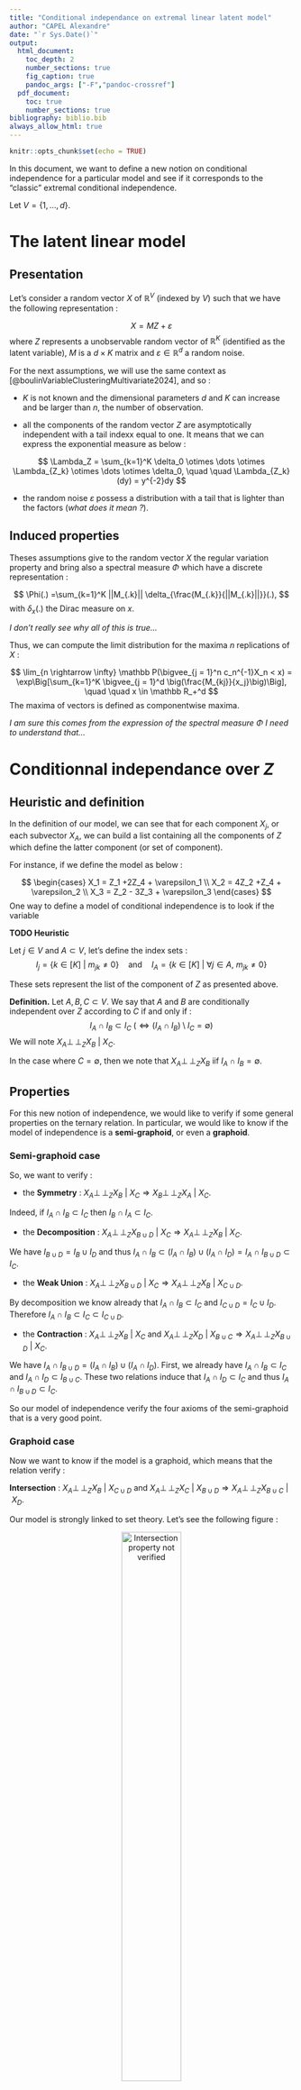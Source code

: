 ```yaml
---
title: "Conditional independance on extremal linear latent model"
author: "CAPEL Alexandre"
date: "`r Sys.Date()`"
output:
  html_document:
    toc_depth: 2
    number_sections: true
    fig_caption: true
    pandoc_args: ["-F","pandoc-crossref"]
  pdf_document:
    toc: true
    number_sections: true
bibliography: biblio.bib
always_allow_html: true
---
```


\newcommand{\indep}{\perp \!\! \perp}
\newcommand{\indic}{1\!\!1}

```r
knitr::opts_chunk$set(echo = TRUE)
```


In this document, we want to define a new notion on conditional independence for a particular model and see if it corresponds to the "classic" extremal conditional independence. 

Let $V = \{1,\dots, d\}$.

# The latent linear model

## Presentation 

Let's consider a random vector $X$ of $\mathbb R^V$ (indexed by $V$) such that we have the following representation : 

$$
X = M Z +\varepsilon
$$
where $Z$ represents a unobservable random vector of $\mathbb R^K$ (identified as the latent variable), $M$ is a $d\times K$ matrix and $\varepsilon \in \mathbb R^d$ a random noise. 

For the next assumptions, we will use the same context as [@boulinVariableClusteringMultivariate2024], and so : 

- $K$ is not known and the dimensional parameters $d$ and $K$ can increase and be larger than $n$, the number of observation. 

- all the components of the random vector $Z$ are asymptotically independent with a tail indexx equal to one. It means that we can express the exponential measure as below : 

$$
\Lambda_Z = \sum_{k=1}^K \delta_0 \otimes \dots \otimes \Lambda_{Z_k} \otimes \dots \otimes \delta_0, \quad \quad \Lambda_{Z_k}(dy) = y^{-2}dy
$$

- the random noise $\varepsilon$ possess a distribution with a tail that is lighter than the factors (*what does it mean ?*).


## Induced properties

Theses assumptions give to the random vector $X$ the regular variation property and bring also a spectral measure $\Phi$ which have a discrete representation : 

$$
\Phi(.) =\sum_{k=1}^K ||M_{.k}|| \delta_{\frac{M_{.k}}{||M_{.k}||}}(.),
$$
with $\delta_x(.)$ the Dirac measure on $x$.

*I don't really see why all of this is true...*

Thus, we can compute the limit distribution for the maxima $n$ replications of $X$ : 

$$
\lim_{n \rightarrow \infty} \mathbb P(\bigvee_{j = 1}^n c_n^{-1}X_n < x) = \exp\Big[\sum_{k=1}^K \bigvee_{j = 1}^d \big(\frac{M_{kj}}{x_j}\big)\Big], \quad \quad x \in \mathbb R_+^d
$$
The maxima of vectors is defined as componentwise maxima. 

*I am sure this comes from the expression of the spectral measure $\Phi$ I need to understand that...*

# Conditionnal independance over $Z$ 

## Heuristic and definition

In the definition of our model, we can see that for each component $X_j$, or each subvector $X_A$, we can build a list containing all the components of $Z$ which define the latter component (or set of component).

For instance, if we define the model as below : 

$$
\begin{cases}
X_1 = Z_1 +2Z_4 + \varepsilon_1 \\
X_2 = 4Z_2 +Z_4 + \varepsilon_2 \\
X_3 = Z_2 - 3Z_3 + \varepsilon_3
\end{cases}
$$
One way to define a model of conditional independence is to look if the variable 

**TODO Heuristic**



Let $j \in V$ and $A \subset V$, let's define the index sets : 
$$
I_j = \{k \in [K] ~|~ m_{jk} \neq 0\} \quad \text{and} \quad I_A = \{k \in [K] ~|~\forall j \in A,~ m_{jk} \neq 0\}
$$

These sets represent the list of the component of $Z$ as presented above.

**Definition.** Let $A,B, C \subset V$. We say that $A$ and $B$ are conditionally independent over $Z$ according to $C$ if and only if : 
$$
I_A \cap I_B \subset I_C ~ (\Leftrightarrow (I_A \cap I_B) \setminus I_C = \emptyset)
$$
We will note $X_A \indep_Z X_B ~|~ X_C$.

In the case where $C = \emptyset$, then we note that $X_A \indep_Z X_B$ iif $I_A \cap I_B = \emptyset$.

## Properties

For this new notion of independence, we would like to verify if some general properties on the ternary relation. In particular, we would like to know if the model of independence is a **semi-graphoid**, or even a **graphoid**.

### Semi-graphoid case

So, we want to verify : 

- the **Symmetry** : $X_A \indep_Z X_B ~|~ X_C \Rightarrow X_B \indep_Z X_A ~|~ X_C$.

Indeed, if $I_A \cap I_B \subset I_C$ then $I_B \cap I_A \subset I_C$.

- the **Decomposition** : $X_A \indep_Z X_{B \cup D} ~|~ X_C \Rightarrow X_A \indep_Z X_B ~|~ X_C$.

We have $I_{B \cup D}= I_B \cup I_D$ and thus $I_A \cap I_B \subset (I_A\cap I_B) \cup (I_A \cap I_D) = I_A \cap I_{B \cup D} \subset I_C$.

- the **Weak Union** : $X_A \indep_Z X_{B \cup D} ~|~ X_C \Rightarrow X_A \indep_Z X_B ~|~ X_{C \cup D}$.

By decomposition we know already that $I_A \cap I_B \subset I_C$ and $I_{C \cup D}= I_C \cup I_D$. Therefore $I_A \cap I_B \subset I_C \subset I_{C \cup D}$.

- the **Contraction** : $X_A \indep_Z X_B ~|~ X_C \text{ and } X_A \indep_Z X_D ~|~ X_{B \cup C} \Rightarrow X_A \indep_Z X_{B \cup D} ~|~ X_C$.

We have $I_A \cap I_{B \cup D} = (I_A\cap I_B) \cup (I_A \cap I_D)$. First, we already have $I_A\cap I_B \subset I_C$ and $I_A\cap I_D \subset I_{B \cup C}$. These two relations induce that $I_A\cap I_D \subset I_C$ and thus $I_A \cap I_{B \cup D} \subset I_C$.


So our model of independence verify the four axioms of the semi-graphoid that is a very good point.


### Graphoid case

Now we want to know if the model is a graphoid, which means that the relation verify : 

**Intersection** : $X_A \indep_Z X_B ~|~ X_{C\cup D} \text{ and } X_A \indep_Z X_C ~|~ X_{B \cup D} \Rightarrow X_A \indep_Z X_{B \cup C} ~|~ X_D$.

Our model is strongly linked to set theory. Let's see the following figure :  

<center>
![Intersection property not verified](../figure/intersection.png){width=50%}
</center>

We can verify visually that the intersection property is not true in this type of configuration. In our context, we can also build an example which is inspired of the configuration to show that our model of independence is not always a graphoid. 

$$
\begin{cases}
X_1 = Z_1 +2Z_2 - Z_3 + \varepsilon_1 \\
X_2 = 4Z_2 + -2Z_3 + Z_5 + \varepsilon_2 \\
X_3 = Z_2 - 3Z_3 + Z_4 + \varepsilon_3 \\
X_4 = 10Z_4 + \varepsilon_4 
\end{cases}
$$
In this example, we can build the index set for each component : 

$$
I_1 = \{1,2,3\},\quad I_2 = \{2,3,5\}, \quad I_3 = \{2,3,4\}, \quad I_4 = \{4\}
$$

One can verify that the intersection property is not true for this model.

## Extremal independance

Assume that $C= \emptyset$. We want to show that the independence over $Z$ is equivalent to the asymptotic independence for the corresponding Multivariate Generalized Pareto Distribution.

First, let's take a look to the exponential measure of $X$ using the expression from above : 

$$
\Lambda_X(\mathcal E \setminus [0,x]) = \sum_{k=1}^K \bigvee_{j = 1}^d \big(\frac{M_{kj}}{x_j}\big)
$$

We can see quickly that this expression is not derivable and the exponent measure does not have a density function over the Lebesgue measure.

Thus, the model of independence that we will consider here is the conditional independence over a Levy measure $\Lambda$ as defined in [@engelkeGraphicalModelsInfinite2024].

In particular, they show that there exist an equivalence between independence and the decomposition of the exponent measure. 

**Theorem.** Let $A, B$ a partition of $V$ and assume that the exponent measure follows the explosiveness assumption. Then the following statements are equivalent :  

- $A \indep B ~~[\Lambda]$.

- $\Lambda(y_A \neq 0 \text{ and } y_B \neq 0) = 0$.


Thus, we need to show two things : first that our spectral measure verifies the explosiveness assumption, and then, that we can show the second statement of above is true. 

### Explosiveness assumption

We can recall the explosiveness assumption before show that our model verify it. 

Let $\Lambda$ an exponential measure defined on $\mathbb R^V$. We say that the measure $\Lambda$ follows the explosiveness assumtpion if :
$$
\Lambda(y_v \neq 0) = \Lambda_{\{v\}}\Big((0, \infty)\Big) \in \{0, \infty\}, \quad \forall v \in V
$$

Fortunately, the one-dimensional marginal is easy to compute with a good choice of set : 
$$
\Lambda_{\{v\}}\Big((\frac1n, \infty)\Big) = n \sum_{k=1}^K m_{kj}.
$$
Thus if we consider the set $(0, \infty) = \bigcup_{i=1}^\infty (\frac1n, \infty)$, we can deduce by monotony of the measure that : 
$$
\Lambda(y_v \neq 0) = \lim_{n \rightarrow \infty}\Lambda_{\{v\}}\Big((\frac1n, \infty)\Big) = \lim_{n \rightarrow \infty}n \sum_{k=1}^K m_{kj} = \begin{cases}  0, \text{ if } \sum_{k=1}^K m_{kj} =0 \\ \infty, \text{ else } \end{cases}
$$

<div style="text-align:right;">$\square$</div>

### Same independence

Now, we can use the theorem from [@engelkeGraphicalModelsInfinite2024] to show that our new independence relation is the same as them. 

So, let's assume that $X_A \indep_Z X_B$. Then we have $I_A \cap I_B = \emptyset$. Then we can rewrite the expression of the exponent measure as :

$$
\Lambda(\mathcal E \setminus [0,x]) = \sum_{k \in I_A} \bigvee_{j \in A}^d \big(\frac{M_{kj}}{x_j}\big) + \sum_{k \in I_B} \bigvee_{j \in B}^d \big(\frac{M_{kj}}{x_j}\big) = \Lambda_A(\mathcal E_A \setminus [0,x_A]) + \Lambda_B(\mathcal E_B \setminus [0,x_B])
$$

However, we also have the general relation : 

\begin{align*}
\Lambda(\mathcal E \setminus [0,x]) &= 
\Lambda \Big[(\mathcal E_A \setminus [0,x_A])\times[0,x_B]^B\Big] + \Lambda\Big[[0,x_A]^A \times (\mathcal E_B \setminus [0,x_B])\Big]+ \Lambda \Big[(\mathcal E_A \setminus [0,x_A])\times(\mathcal E_B \setminus [0,x_B]) \Big] \\ 
&= \Lambda \Big[(\mathcal E_A \setminus [0,x_A])\times\mathcal E_B \Big] + \Lambda \Big[\mathcal E_A \times (\mathcal E_B \setminus [0,x_B])\Big] - \Lambda\Big[(\mathcal E_A \setminus [0,x_A])\times(\mathcal E_B \setminus [0,x_B])\Big] \\
& =\Lambda_A\Big[\mathcal E_A \setminus [0,x_A]\Big] + \Lambda_B\Big[\mathcal E_B \setminus [0,x_B]\Big] - \Lambda\Big[(\mathcal E_A \setminus [0,x_A])\times(\mathcal E_B \setminus [0,x_B])\Big]
\end{align*}


So, by using the alternative formula of the exponent measure, we can deduce that : 
$$
\Lambda\Big[(\mathcal E_A \setminus [0,x_A])\times(\mathcal E_B \setminus [0,x_B])\Big] =0, \quad \forall (x_A,x_B) \in \mathcal E_A \times \mathcal E_B
$$

Let's consider the family : 
$$
R_n = (\mathcal E_A \setminus [0,\frac1n])\times(\mathcal E_B \setminus [0,\frac1n])
$$
Of course, we have : 
$$
\bigcup_{n=1}^\infty R_n = \{y_A \neq 0 \text{ and } y_B \neq 0\}
$$
Thus, by monotony of the measure and the fact that $\Lambda(R_n) = 0$, for all $n \in \mathbb N^*$, we get : 

$$
\Lambda(y_A \neq 0 \text{ and } y_B \neq 0) = \lim_{n \rightarrow \infty} \Lambda(R_n) = 0
$$

<div style="text-align:right;">$\square$</div>

Everything seems to be good to continue and we would like to see if our new conditional independence relation fits well with the conditional independence over a measure.

## Extremal conditionnal independance

The goal of this section is to see if we have :
$$
X_A \indep_Z X_B ~|~ X_C \Longleftrightarrow A \indep B ~| ~C ~ [\Lambda]
$$



### References






